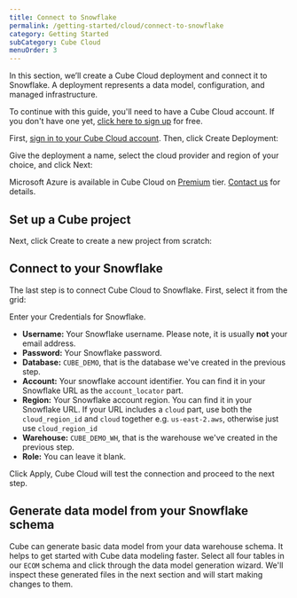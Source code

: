 ```yaml
---
title: Connect to Snowflake
permalink: /getting-started/cloud/connect-to-snowflake
category: Getting Started
subCategory: Cube Cloud
menuOrder: 3
---
```


In this section, we’ll create a Cube Cloud deployment and connect it to Snowflake. 
A deployment represents a data model, configuration, and managed infrastructure.

To continue with this guide, you'll need to have a Cube Cloud account. If you
don't have one yet, [click here to sign up][cube-cloud-signup] for free.

First, [sign in to your Cube Cloud account][cube-cloud-signin]. Then,
click&nbsp;<Btn>Create Deployment</Btn>:

Give the deployment a name, select the cloud provider and region of your choice,
and click <Btn>Next</Btn>:

<Screenshot
  alt="Cube Cloud Create Deployment Screen"
  src="https://ucarecdn.com/2338323e-0db8-4224-8e7a-3b4daf9c60ec/"
/>

<SuccessBox>

Microsoft Azure is available in Cube Cloud on
[Premium](https://cube.dev/pricing) tier. [Contact us](https://cube.dev/contact)
for details.

</SuccessBox>

## Set up a Cube project

Next, click <Btn>Create</Btn> to create a new project from scratch:

<Screenshot
  alt="Cube Cloud Upload Project Screen"
  src="https://ucarecdn.com/46b72b61-b650-4271-808d-55203f1c8d8b/"
/>

## Connect to your Snowflake 

The last step is to connect Cube Cloud to Snowflake. First, select it from the grid:

<Screenshot
  alt="Cube Cloud Setup Database Screen"
  src="https://ucarecdn.com/1d656ba9-dd83-4ff4-a59e-8b5f97a9ddcc/"
/>

Enter your Credentials for Snowflake.

- **Username:** Your Snowflake username. Please note, it is usually **not** your email address.
- **Password:** Your Snowflake password.
- **Database:** `CUBE_DEMO`, that is the database we've created in the previous step.
- **Account:** Your snowflake account identifier. You can find it in your Snowflake URL as the `account_locator` part.
- **Region:** Your Snowflake account region. You can find it in your Snowflake URL. If your URL includes a `cloud` part, use both the `cloud_region_id` and `cloud` together e.g. `us-east-2.aws`, otherwise just use `cloud_region_id`
- **Warehouse:** `CUBE_DEMO_WH`, that is the warehouse we've created in the previous step.
- **Role:** You can leave it blank.

Click <Btn>Apply</Btn>, Cube Cloud will test the connection and proceed to the next step.

## Generate data model from your Snowflake schema

Cube can generate basic data model from your data warehouse schema. It helps to get started with Cube data modeling faster.
Select all four tables in our `ECOM` schema and click through the data model generation wizard. We'll inspect these generated files in the next section and will start making changes to them.

[aws-docs-sec-group]:
  https://docs.aws.amazon.com/vpc/latest/userguide/security-groups.html
[aws-docs-sec-group-rule]:
  https://docs.aws.amazon.com/vpc/latest/userguide/security-group-rules.html
[cube-cloud-signin]: https://cubecloud.dev/auth
[cube-cloud-signup]: https://cubecloud.dev/auth/signup
[ref-conf-db]: /config/databases
[ref-getting-started-cloud-generate-models]:
  /getting-started/cloud/generate-models
